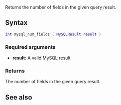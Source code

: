 <pageclass class="#AA7592" subcaption="MTA-MySQL Module"></pageclass>

{{ModuleFunction|MTA-MySQL}}
Returns the number of fields in the given query result.

==Syntax==
<syntaxhighlight lang="lua">
int mysql_num_fields ( MySQLResult result )
</syntaxhighlight>
===Required arguments===
* '''result:''' A valid MySQL result

===Returns===
The number of fields in the given query result.

==See also==
{{Modules/MTA-MySQL/Result_functions}}